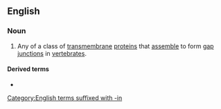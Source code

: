 ==English==
{{wikipedia}}

===Noun===
{{en-noun}}

# {{lb|en|protein}} Any of a class of [[transmembrane]] [[protein]]s that [[assemble]] to form [[gap junction]]s in [[vertebrate]]s.

====Derived terms====
* {{l|en|connexosome}}

[[Category:English terms suffixed with -in]]